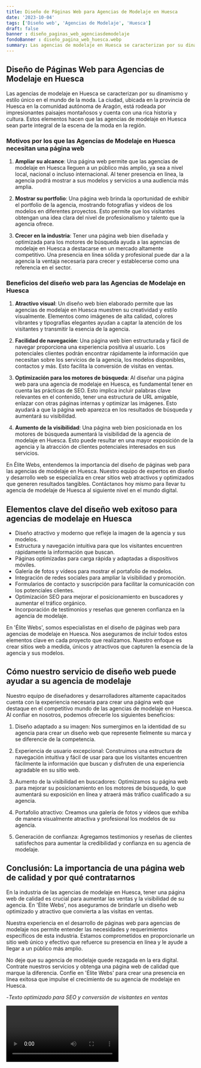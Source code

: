```yaml
---
title: Diseño de Páginas Web para Agencias de Modelaje en Huesca
date: '2023-10-04'
tags: ['Diseño web', 'Agencias de Modelaje', 'Huesca']
draft: false
banner : diseño_paginas_web_agenciasdemodelaje
fondoBanner : diseño_pagina_web_huesca.webp
summary: Las agencias de modelaje en Huesca se caracterizan por su dinamismo y estilo único en el mundo de la moda. La ciudad, ubicada en la provincia de Huesca en la comunidad autónoma de Aragón, está rodeada por impresionantes paisajes montañosos y cuenta con una rica historia y cultura. Estos elementos hacen que las agencias de modelaje en Huesca sean parte integral de la escena de la moda en la región.
---
```


## Diseño de Páginas Web para Agencias de Modelaje en Huesca

Las agencias de modelaje en Huesca se caracterizan por su dinamismo y estilo único en el mundo de la moda. La ciudad, ubicada en la provincia de Huesca en la comunidad autónoma de Aragón, está rodeada por impresionantes paisajes montañosos y cuenta con una rica historia y cultura. Estos elementos hacen que las agencias de modelaje en Huesca sean parte integral de la escena de la moda en la región.

### Motivos por los que las Agencias de Modelaje en Huesca necesitan una página web

1. **Ampliar su alcance**: Una página web permite que las agencias de modelaje en Huesca lleguen a un público más amplio, ya sea a nivel local, nacional o incluso internacional. Al tener presencia en línea, la agencia podrá mostrar a sus modelos y servicios a una audiencia más amplia.

2. **Mostrar su portfolio**: Una página web brinda la oportunidad de exhibir el portfolio de la agencia, mostrando fotografías y vídeos de los modelos en diferentes proyectos. Esto permite que los visitantes obtengan una idea clara del nivel de profesionalismo y talento que la agencia ofrece.

3. **Crecer en la industria**: Tener una página web bien diseñada y optimizada para los motores de búsqueda ayuda a las agencias de modelaje en Huesca a destacarse en un mercado altamente competitivo. Una presencia en línea sólida y profesional puede dar a la agencia la ventaja necesaria para crecer y establecerse como una referencia en el sector.

### Beneficios del diseño web para las Agencias de Modelaje en Huesca

1. **Atractivo visual**: Un diseño web bien elaborado permite que las agencias de modelaje en Huesca muestren su creatividad y estilo visualmente. Elementos como imágenes de alta calidad, colores vibrantes y tipografías elegantes ayudan a captar la atención de los visitantes y transmitir la esencia de la agencia.

2. **Facilidad de navegación**: Una página web bien estructurada y fácil de navegar proporciona una experiencia positiva al usuario. Los potenciales clientes podrán encontrar rápidamente la información que necesitan sobre los servicios de la agencia, los modelos disponibles, contactos y más. Esto facilita la conversión de visitas en ventas.

3. **Optimización para los motores de búsqueda**: Al diseñar una página web para una agencia de modelaje en Huesca, es fundamental tener en cuenta las prácticas de SEO. Esto implica incluir palabras clave relevantes en el contenido, tener una estructura de URL amigable, enlazar con otras páginas internas y optimizar las imágenes. Esto ayudará a que la página web aparezca en los resultados de búsqueda y aumentará su visibilidad.

4. **Aumento de la visibilidad**: Una página web bien posicionada en los motores de búsqueda aumentará la visibilidad de la agencia de modelaje en Huesca. Esto puede resultar en una mayor exposición de la agencia y la atracción de clientes potenciales interesados en sus servicios.

En Élite Webs, entendemos la importancia del diseño de páginas web para las agencias de modelaje en Huesca. Nuestro equipo de expertos en diseño y desarrollo web se especializa en crear sitios web atractivos y optimizados que generen resultados tangibles. Contáctanos hoy mismo para llevar tu agencia de modelaje de Huesca al siguiente nivel en el mundo digital.

<GifSeo />

<Cta />

## Elementos clave del diseño web exitoso para agencias de modelaje en Huesca

- Diseño atractivo y moderno que refleje la imagen de la agencia y sus modelos.
- Estructura y navegación intuitiva para que los visitantes encuentren rápidamente la información que buscan.
- Páginas optimizadas para carga rápida y adaptadas a dispositivos móviles.
- Galería de fotos y vídeos para mostrar el portafolio de modelos.
- Integración de redes sociales para ampliar la visibilidad y promoción.
- Formularios de contacto y suscripción para facilitar la comunicación con los potenciales clientes.
- Optimización SEO para mejorar el posicionamiento en buscadores y aumentar el tráfico orgánico.
- Incorporación de testimonios y reseñas que generen confianza en la agencia de modelaje.

En 'Élite Webs', somos especialistas en el diseño de páginas web para agencias de modelaje en Huesca. Nos aseguramos de incluir todos estos elementos clave en cada proyecto que realizamos. Nuestro enfoque es crear sitios web a medida, únicos y atractivos que capturen la esencia de la agencia y sus modelos.

## Cómo nuestro servicio de diseño web puede ayudar a su agencia de modelaje

Nuestro equipo de diseñadores y desarrolladores altamente capacitados cuenta con la experiencia necesaria para crear una página web que destaque en el competitivo mundo de las agencias de modelaje en Huesca. Al confiar en nosotros, podemos ofrecerle los siguientes beneficios:

1. Diseño adaptado a su imagen: Nos sumergimos en la identidad de su agencia para crear un diseño web que represente fielmente su marca y se diferencie de la competencia.

2. Experiencia de usuario excepcional: Construimos una estructura de navegación intuitiva y fácil de usar para que los visitantes encuentren fácilmente la información que buscan y disfruten de una experiencia agradable en su sitio web.

3. Aumento de la visibilidad en buscadores: Optimizamos su página web para mejorar su posicionamiento en los motores de búsqueda, lo que aumentará su exposición en línea y atraerá más tráfico cualificado a su agencia.

4. Portafolio atractivo: Creamos una galería de fotos y vídeos que exhiba de manera visualmente atractiva y profesional los modelos de su agencia.

5. Generación de confianza: Agregamos testimonios y reseñas de clientes satisfechos para aumentar la credibilidad y confianza en su agencia de modelaje.

## Conclusión: La importancia de una página web de calidad y por qué contratarnos

En la industria de las agencias de modelaje en Huesca, tener una página web de calidad es crucial para aumentar las ventas y la visibilidad de su agencia. En 'Élite Webs', nos aseguramos de brindarle un diseño web optimizado y atractivo que convierta a las visitas en ventas.

Nuestra experiencia en el desarrollo de páginas web para agencias de modelaje nos permite entender las necesidades y requerimientos específicos de esta industria. Estamos comprometidos en proporcionarle un sitio web único y efectivo que refuerce su presencia en línea y le ayude a llegar a un público más amplio.

No deje que su agencia de modelaje quede rezagada en la era digital. Contrate nuestros servicios y obtenga una página web de calidad que marque la diferencia. Confíe en 'Élite Webs' para crear una presencia en línea exitosa que impulse el crecimiento de su agencia de modelaje en Huesca.

-*Texto optimizado para SEO y conversión de visitantes en ventas*

<Video />

<CtaBot job='Agencias de Modelaje' city='Huesca'/>

<Gmaps query='Huesca+españa+maps' />